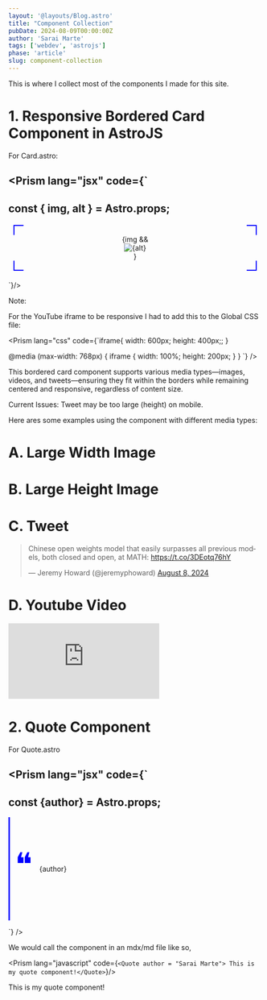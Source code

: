 ```yaml
---
layout: '@layouts/Blog.astro'
title: "Component Collection"
pubDate: 2024-08-09T00:00:00Z
author: 'Sarai Marte'
tags: ['webdev', 'astrojs']
phase: 'article'
slug: component-collection
---
```




This is where I collect most of the components I made for this site.

# 1. Responsive Bordered Card Component in AstroJS

<DropDown title = "Full Code">

For Card.astro: 

<Prism lang="jsx" code={`
---
const { img, alt } = Astro.props;
---
<div class="card">
  <div class="content">
    {img && <img src={img.src} alt={alt} />} <!-- Optional img and alt -->
    <slot></slot>
  </div>
</div>

<style>

  /*bordered part of the component (conic stuff) by Temani Afif https://stackoverflow.com/a/61913549*/
  .card {
    margin: 20px 10px; /*10px margin left and right so that it fits the width of the content*/
    --b: 2px;   /* thickness of the border */
    --c: blue;   /* color of the border */
    --w: 20px;  /* width of border */
    
    display: inline-block;
    max-width: 100%;
    padding: var(--w);
    position: relative;
    box-sizing: border-box;
    display: flex;
    justify-content: center;
    align-items: center;
  }

  .card::before {
    content: "";
    position: absolute;
    inset: 0;
    background:
      conic-gradient(from 90deg  at top    var(--b) left  var(--b),#0000 90deg,var(--c) 0) 0    0    / var(--w) var(--w) border-box no-repeat,
      conic-gradient(from 180deg at top    var(--b) right var(--b),#0000 90deg,var(--c) 0) 100% 0    / var(--w) var(--w) border-box no-repeat,
      conic-gradient(from 0deg   at bottom var(--b) left  var(--b),#0000 90deg,var(--c) 0) 0    100% / var(--w) var(--w) border-box no-repeat,
      conic-gradient(from -90deg at bottom var(--b) right var(--b),#0000 90deg,var(--c) 0) 100% 100% / var(--w) var(--w) border-box no-repeat;
    }

  .content {
    max-width: 100%;
    display: flex;
    flex-direction: column;
    justify-content: center;
    align-items: center;
    overflow: hidden;
    z-index:1; /* so that tweets are clickable*/
  }

  img {
    display: block;
    max-width: 100%;
    max-height: 500px;
    width: auto;
    height: auto;
    object-fit: contain;
  }

  :global(.twitter-tweet) {
    max-width: 100% !important;
    width: 100% !important;
    
  }

  @media (max-width: 768px) {
    .card {
        width: 100%;
        padding: 10px;
    }

    :global(.twitter-tweet) {
        max-width: auto  !important;
        height:auto  !important;
    }
    
  }
</style>

`}/>

Note:

For the YouTube iframe to be responsive I had to add this to the Global CSS file:

<Prism lang="css" code={`iframe{
    width: 600px;
    height: 400px;;
}
  
@media (max-width: 768px) {
    iframe {
        width: 100%;
        height: 200px;
    }
}
`} />

</DropDown>

This bordered card component supports various media types—images, videos, and tweets—ensuring they fit within the borders while remaining centered and responsive, regardless of content size.

Current Issues: Tweet may be too large (height) on mobile.

Here ares some examples using the component with different media types: 

# A. Large Width Image

<Card img = {img} alt = "When to do dx or dy in Disk Method?"></Card>

# B. Large Height Image

<Card img = {img2} alt = "Telescoping Series Solution"></Card>

# C. Tweet

<Card >

<blockquote class="twitter-tweet"><p lang="en" dir="ltr">Chinese open weights model that easily surpasses all previous models, both closed and open, at MATH: <a href="https://t.co/3DEotq76hY">https://t.co/3DEotq76hY</a></p>&mdash; Jeremy Howard (@jeremyphoward) <a href="https://twitter.com/jeremyphoward/status/1821557546102174194?ref_src=twsrc%5Etfw">August 8, 2024</a></blockquote> <script async src="https://platform.twitter.com/widgets.js" charset="utf-8"></script>

</Card>

# D. Youtube Video

<Card >

<iframe src="https://www.youtube.com/embed/tuT9Mp-Cnck?si=e8yspLZ8Tvo__8ty" title="YouTube video player" frameborder="0" allow="accelerometer; autoplay; clipboard-write; encrypted-media; gyroscope; picture-in-picture; web-share" referrerpolicy="strict-origin-when-cross-origin" allowfullscreen></iframe>

</Card>

# 2. Quote Component

<DropDown title = "Full Code">

For Quote.astro

<Prism lang="jsx" code={`
---
const {author} = Astro.props;
---

<div class = "quoteBox">
    <div class = "iconContainer">
     <p class = "quoteIcon">❝</p>
    </div>
    <div class = "quote">
        <slot></slot>
        <p class = "author">{author}</p>
    </div>
</div>

<style>
  .quoteBox{
    min-height:min-content;
    display: flex;
    align-items: center;
    height:max-content;
    border-left: 3px solid blue;
    gap:1em;
  }

  .iconContainer{
    width:100%;
    display:flex;
    justify-content: center;
    align-items: center;
    height:100%;
    width:min-content;
  }
  
  .quoteIcon{
    color:blue;
    font-size:4rem;
    padding-left:10px;
    position: relative;
    bottom:10px;
    height:100%;
    width:100%;
  }

  .author{
     height:100%;
     width:100%;
   }
</style>

`} />

We would call the component in an mdx/md file like so,

<Prism lang="javascript" code={`
<Quote author = "Sarai Marte"> This is my quote component!</Quote>
`}/>

</DropDown>

<Quote author = "Sarai Marte"> This is my quote component!</Quote>



